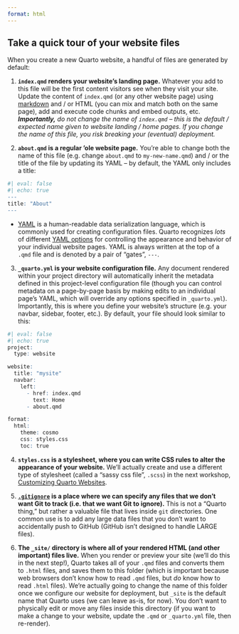 ```yaml
---
format: html
---
```


::: {.callout-note collapse=true}
## Take a quick tour of your website files

When you create a new Quarto website, a handful of files are generated by default:

1. **`index.qmd` renders your website's landing page.** Whatever you add to this file will be the first content visitors see when they visit your site. Update the content of `index.qmd` (or any other website page) using [markdown](https://quarto.org/docs/authoring/markdown-basics.html){target="_blank"} and / or HTML (you can mix and match both on the same page), add and execute code chunks and embed outputs, etc. ***Importantly,** do not change the name of `index.qmd` -- this is the default / expected name given to website landing / home pages. If you change the name of this file, you risk breaking your (eventual) deployment.*

2. **`about.qmd` is a regular 'ole website page.** You're able to change both the name of this file (e.g. change `about.qmd` to `my-new-name.qmd`) and / or the title of the file by updating its YAML -- by default, the YAML only includes a title:

```r
#| eval: false
#| echo: true
---
title: "About"
---
```

- [YAML](https://en.wikipedia.org/wiki/YAML){target="_blank"} is a human-readable data serialization language, which is commonly used for creating configuration files. Quarto recognizes *lots* of different [YAML options](https://quarto.org/docs/reference/formats/html.html){target="_blank"} for controlling the appearance and behavior of your individual website pages. YAML is always written at the top of a `.qmd` file and is denoted by a pair of "gates", `---`. 

3. **`_quarto.yml` is your website configuration file.** Any document rendered within your project directory will automatically inherit the metadata defined in this project-level configuration file (though you can control metadata on a page-by-page basis by making edits to an individual page's YAML, which will override any options specified in `_quarto.yml`). Importantly, this is where you define your website's structure (e.g. your navbar, sidebar, footer, etc.). By default, your file should look similar to this: 

```r
#| eval: false
#| echo: true
project: 
  type: website

website:
  title: "mysite"
  navbar:
    left:
      - href: index.qmd
        text: Home
      - about.qmd

format:
  html:
    theme: cosmo
    css: styles.css
    toc: true
```

4. **`styles.css` is a stylesheet, where you can write CSS rules to alter the appearance of your website.** We'll actually create and use a different type of stylesheet (called a "sassy css file", `.scss`) in the next workshop, [Customizing Quarto Websites](https://ucsb-meds.github.io/customizing-quarto-websites/#/title-slide){target="_blank"}.

5. **[`.gitignore`](https://git-scm.com/docs/gitignore#:~:text=A%20gitignore%20file%20specifies%20intentionally,gitignore%20file%20specifies%20a%20pattern.) is a place where we can specify any files that we don't want Git to track (i.e. that we want Git to ignore).** This is not a "Quarto thing," but rather a valuable file that lives inside `git` directories. One common use is to add any large data files that you don't want to accidentally push to GitHub (GitHub isn't designed to handle LARGE files).

6. **The `_site/` directory is where all of your rendered HTML (and other important) files live.** When you render or preview your site (we'll do this in the next step!), Quarto takes all of your `.qmd` files and converts them to `.html` files, and saves them to this folder (which is important because web browsers don't know how to read `.qmd` files, but *do* know how to read `.html` files). We're actually going to change the name of this folder once we configure our website for deployment, but `_site` is the default name that Quarto uses (we can leave as-is, for now). You don't want to physically edit or move any files inside this directory (if you want to make a change to your website, update the `.qmd` or `_quarto.yml` file, then re-render).

:::